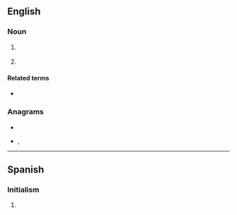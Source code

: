 {{also|ime|íme|îme|-ime}}
==English==
{{wikipedia|Input method editor}}

===Noun===
{{en-noun}}

# {{lb|en|computing}} {{initialism of|input method editor|lang=en}}
# {{lb|en|internet}} {{initialism of|in my experience|lang=en}}

====Related terms====
* {{l|en|IMO}}

===Anagrams===
* {{l|en|EMI}}
* {{l|en|Mie}}, {{l|en|MIE}}

----

==Spanish==

===Initialism===
{{rfc-header|Initialism}}
{{head|es|initialism}}

# {{initialism of|[[industria|Industria]] [[maquiladora|Maquiladora]] de [[exportación|Exportación]]|lang=es}}